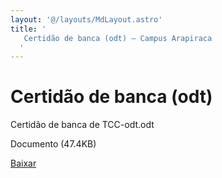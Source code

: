 ```yaml
---
layout: '@/layouts/MdLayout.astro'
title: '
   Certidão de banca (odt) — Campus Arapiraca
  '
---
```






Certidão de banca (odt)
=======================












 Certidão de banca de TCC\-odt.odt
   

 Documento 
 (47\.4KB)
 

<a class="btn btn-secondary download" href="https://arapiraca.ufal.br/graduacao/ciencia-da-computacao/documentos/tcc/documentos-para-o-orientador/certidao-de-banca-de-tcc-odt.odt/%40%40download/file/Certida%CC%83o%20de%20banca%20de%20TCC-odt.odt">
 Baixar
</a>












